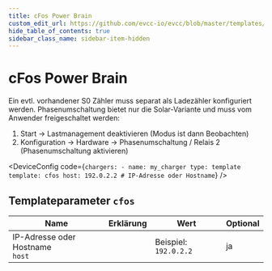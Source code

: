 ```yaml
---
title: cFos Power Brain
custom_edit_url: https://github.com/evcc-io/evcc/blob/master/templates/definition/charger/cfos.yaml
hide_table_of_contents: true
sidebar_class_name: sidebar-item-hidden
---
```



# cFos Power Brain

<div className="device-detail-container">
  <div className="device-detail-content">
    <DeviceFeatures features="mA,rfid,1p3p,sponsorship" />

Ein evtl. vorhandener S0 Zähler muss separat als Ladezähler konfiguriert werden.
Phasenumschaltung bietet nur die Solar-Variante und muss vom Anwender freigeschaltet werden:
1) Start -> Lastmanagement deaktivieren (Modus ist dann Beobachten)
2) Konfiguration -> Hardware -> Phasenumschaltung / Relais 2 (Phasenumschaltung aktivieren)


<DeviceConfig code={`chargers:
    - name: my_charger
      type: template
      template: cfos
      host: 192.0.2.2 # IP-Adresse oder Hostname`}  />
  </div>
  <div className="device-detail-icon">
    <evcc-icon
      type="charger"
      name="cfos-power-brain"
      size="400px"
      alt="cFos Power Brain"
      className="device-detail-icon-img"
    ></evcc-icon>
  </div>
</div>

## Templateparameter `cfos`

| Name | Erklärung | Wert | Optional |
|-----------|-----------|------|----------|
| IP-Adresse oder Hostname<br/>`host` |  | Beispiel: `192.0.2.2` | ja |

<SponsorshipRequired />

